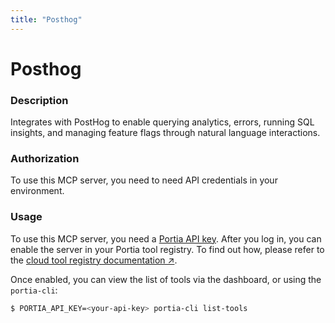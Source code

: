 ```yaml
---
title: "Posthog"
---
```

<!-- WARNING: This file is auto-generated by generate_tool_docs.py. Do not edit manually. -->


# Posthog

### Description

Integrates with PostHog to enable querying analytics, errors, running SQL insights, and managing feature flags through natural language interactions.

### Authorization


To use this MCP server, you need to need API credentials in your environment.


### Usage

To use this MCP server, you need a [Portia API key](/setup-account). After you log in, you can enable the server in your Portia tool registry. To find out how, please refer to the [cloud tool registry documentation ↗](/cloud-tool-registry).

Once enabled, you can view the list of tools via the dashboard, or using the `portia-cli`:

```bash
$ PORTIA_API_KEY=<your-api-key> portia-cli list-tools
```

